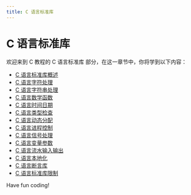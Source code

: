 ```yaml
---
title: C 语言标准库
---
```


# C 语言标准库

欢迎来到 C 教程的 C 语言标准库 部分，在这一章节中，你将学到以下内容：

- [C 语言标准库概述](./0-overview-of-the-c-language-standard-library.mdx)
- [C 语言字符处理](./1-c-language-character-processing.mdx)
- [C 语言字符串处理](./2-c-language-string-processing.mdx)
- [C 语言数学函数](./3-c-language-mathematical-functions.mdx)
- [C 语言时间日期](./4-c-language-time-date.mdx)
- [C 语言类型检查](./5-c-language-type-check.mdx)
- [C 语言动态分配](./6-c-dynamic-language-assignment.mdx)
- [C 语言进程控制](./7-c-language-process-control.mdx)
- [C 语言信号处理](./8-c-language-signal-processing.mdx)
- [C 语言变量参数](./9-c-language-variable-parameters.mdx)
- [C 语言流水输入输出](./10-c-language-pipeline-inputoutput.mdx)
- [C 语言本地化](./11-c-language-localization.mdx)
- [C 语言断言库](./12-c-language-assertion-library.mdx)
- [C 语言标准库限制](./13-c-language-standard-library-limitations.mdx)

Have fun coding!